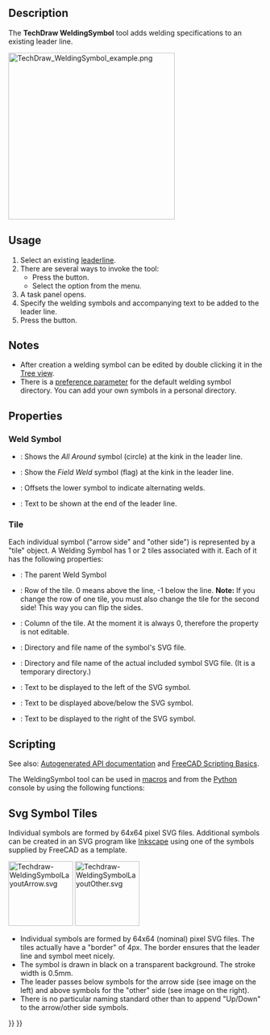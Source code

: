 <languages/>

{{Docnav
|[[TechDraw_ShowAll|ShowAll]]
|[[TechDraw_SurfaceFinishSymbols|SurfaceFinishSymbols]]
|[[TechDraw_Workbench|TechDraw]]
|IconL=TechDraw_ShowAll.svg
|IconR=TechDraw_SurfaceFinishSymbols.svg
|IconC=Workbench_TechDraw.svg
}}

{{GuiCommand
|Name=TechDraw WeldSymbol
|MenuLocation=TechDraw → Symbols → Add Welding Information to Leaderline
|Workbenches=[[TechDraw_Workbench|TechDraw]]
|Version=0.19
|SeeAlso=[[TechDraw_LeaderLine|TechDraw Leaderline]]
}}

==Description== 

The '''TechDraw WeldingSymbol''' tool adds welding specifications to an existing leader line.

[[Image:TechDraw_WeldingSymbol_example.png|330px]]
{{Caption|Welding specification added to a leader line}}

==Usage== 

# Select an existing [[TechDraw_LeaderLine|leaderline]].
# There are several ways to invoke the tool:
#* Press the {{Button|[[Image:TechDraw_WeldSymbol.svg|16px]] [[TechDraw_WeldSymbol|Add Welding Information to Leaderline]]}} button.
#* Select the {{MenuCommand|TechDraw → Symbols → [[Image:TechDraw_WeldSymbol.svg|16px]] Add Welding Information to Leaderline}} option from the menu.
# A task panel opens.
# Specify the welding symbols and accompanying text to be added to the leader line.
# Press the {{Button|OK}} button.

==Notes==

* After creation a welding symbol can be edited by double clicking it in the [[Tree_view|Tree view]].
* There is a [[TechDraw_Preferences|preference parameter]] for the default welding symbol directory. You can add your own symbols in a personal directory.

==Properties== 

===Weld Symbol===

* {{PropertyData|All Around}}: Shows the ''All Around'' symbol (circle) at the kink in the leader line.
* {{PropertyData|Field Weld}}: Show the ''Field Weld'' symbol (flag) at the kink in the leader line.
* {{PropertyData|Alternate Weld}}: Offsets the lower symbol to indicate alternating welds.
* {{PropertyData|Tail Text}}: Text to be shown at the end of the leader line.

===Tile===

Each individual symbol ("arrow side" and "other side") is represented by a "tile" object. A Welding Symbol has 1 or 2 tiles associated with it. Each of it has the following properties:
* {{PropertyData|Tile Parent}}: The parent Weld Symbol
* {{PropertyData|Tile Row}}: Row of the tile. 0 means above the line, -1 below the line. '''Note:''' If you change the row of one tile, you must also change the tile for the second side! This way you can flip the sides.
* {{PropertyData|Tile Column}}: Column of the tile. At the moment it is always 0, therefore the property is not editable.
* {{PropertyData|Symbol File}}: Directory and file name of the symbol's SVG file.
* {{PropertyData|Symbol Included}}: Directory and file name of the actual included symbol SVG file. (It is a temporary directory.)
* {{PropertyData|Left Text}}: Text to be displayed to the left of the SVG symbol.
* {{PropertyData|Center Text}}: Text to be displayed above/below the SVG symbol.
* {{PropertyData|Right Text}}: Text to be displayed to the right of the SVG symbol.

==Scripting== 

See also: [https://freecad.github.io/SourceDoc/ Autogenerated API documentation] and [[FreeCAD_Scripting_Basics|FreeCAD Scripting Basics]].

The WeldingSymbol tool can be used in [[Macros|macros]] and from the [[Python|Python]] console by using the following functions:

{{Code|code=
symbolName = "DrawWeldSymbol001")
symbolType = "TechDraw::DrawWeldSymbol"
App.activeDocument().addObject(symbolType, symbolName)
App.activeDocument().Page.addView(App.activeDocument().DrawWeldSymbol001)
App.activeDocument().DrawWeldSymbol001.Leader = myLeader
App.activeDocument().DrawWeldSymbol001.AllAround = True
App.activeDocument().DrawWeldSymbol001.FieldWeld = True
App.activeDocument().DrawWeldSymbol001.AlternatingWeld = True
App.activeDocument().DrawWeldSymbol001.TailText = "process text"

tileName = "DrawTileWeld001"
tileType = "TechDraw::DrawTileWeld"
App.activeDocument().addObject(tileType, tileName)
App.activeDocument().DrawTileWeld001.TileParent = App.activeDocument().DrawWeldSymbol001
App.activeDocument().DrawTileWeld001.TileRow = 0
App.activeDocument().DrawTileWeld001.TileColumn = 0
App.activeDocument().DrawTileWeld001.SymbolFile = fullPathToMySvgFile
App.activeDocument().DrawTileWeld001.LeftText = "left text"
App.activeDocument().DrawTileWeld001.RightText = "right text"
App.activeDocument().DrawTileWeld001.CenterText = "center text"
}}

==Svg Symbol Tiles== 

Individual symbols are formed by 64x64 pixel SVG files. Additional symbols can be created in an SVG program like [https://en.wikipedia.org/wiki/Inkscape Inkscape] using one of the symbols supplied by FreeCAD as a template.

[[File:Techdraw-WeldingSymbolLayoutArrow.svg|128px]]
[[File:Techdraw-WeldingSymbolLayoutOther.svg|128px]]

* Individual symbols are formed by 64x64 (nominal) pixel SVG files. The tiles actually have a "border" of 4px. The border ensures that the leader line and symbol meet nicely.  
* The symbol is drawn in black on a transparent background. The stroke width is 0.5mm.
* The leader passes below symbols for the arrow side (see image on the left) and above symbols for the "other" side (see image on the right).
* There is no particular naming standard other than to append "Up/Down" to the arrow/other side symbols.


{{Docnav
|[[TechDraw_ShowAll|ShowAll]]
|[[TechDraw_SurfaceFinishSymbols|SurfaceFinishSymbols]]
|[[TechDraw_Workbench|TechDraw]]
|IconL=TechDraw_ShowAll.svg
|IconR=TechDraw_SurfaceFinishSymbols.svg
|IconC=Workbench_TechDraw.svg
}}

{{TechDraw Tools navi{{#translation:}}}}
{{Userdocnavi{{#translation:}}}}